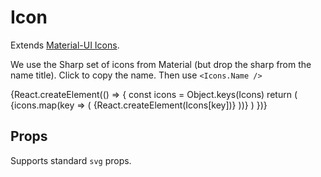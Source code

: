 
<Meta title="components|Icons" component={Icons} />

# Icon

Extends [Material-UI Icons](https://material-ui.com/components/icons/).

<Preview>
  <Story name="default">
    <Icons.Mood />
  </Story>
</Preview>

We use the Sharp set of icons from Material (but drop the sharp from the name title).
Click to copy the name. Then use `<Icons.Name />`

<Preview>
  <Story name="icons">
    {React.createElement(() => {
      const icons = Object.keys(Icons)
      return (
        <Flex flexWrap="wrap">
          {icons.map(key => (
            <Copy m={1} key={key} title={key}>
              {React.createElement(Icons[key])}
            </Copy>
          ))}
        </Flex>
      )
    })}
  </Story>
</Preview>

## Props

Supports standard `svg` props.

<Props of={IconsDocs} />
